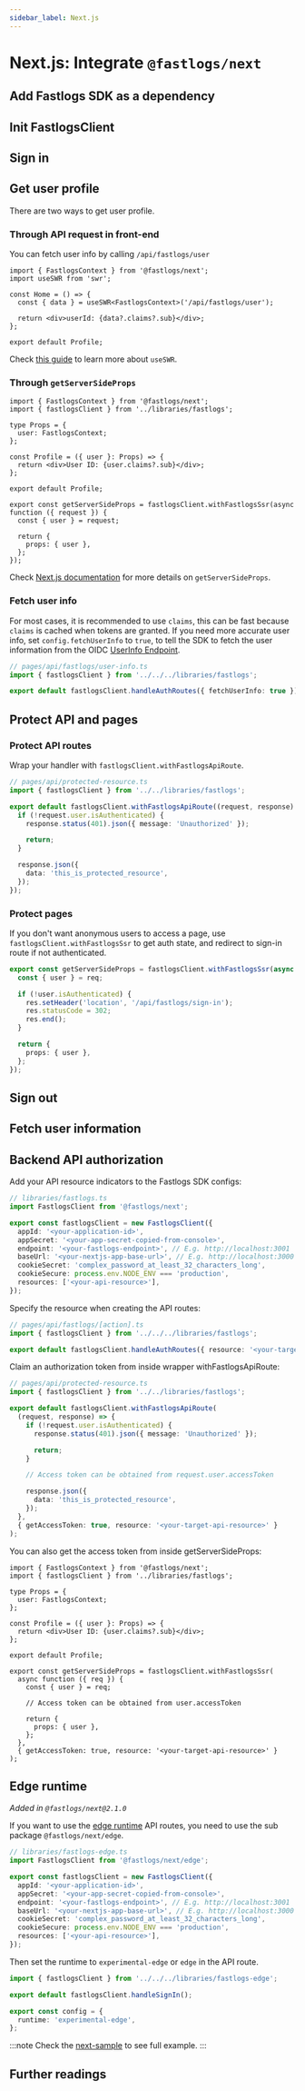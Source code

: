 ```yaml
---
sidebar_label: Next.js
---
```



# Next.js: Integrate `@fastlogs/next`

<AppNote type="Traditional Web" />

## Add Fastlogs SDK as a dependency

<AddSdk />

## Init FastlogsClient

<InitClient />

## Sign in

<ImplementSignIn />

## Get user profile

There are two ways to get user profile.

### Through API request in front-end

You can fetch user info by calling `/api/fastlogs/user`

```tsx
import { FastlogsContext } from '@fastlogs/next';
import useSWR from 'swr';

const Home = () => {
  const { data } = useSWR<FastlogsContext>('/api/fastlogs/user');

  return <div>userId: {data?.claims?.sub}</div>;
};

export default Profile;
```

Check [this guide](https://swr.vercel.app/docs/getting-started) to learn more about `useSWR`.

### Through `getServerSideProps`

```tsx
import { FastlogsContext } from '@fastlogs/next';
import { fastlogsClient } from '../libraries/fastlogs';

type Props = {
  user: FastlogsContext;
};

const Profile = ({ user }: Props) => {
  return <div>User ID: {user.claims?.sub}</div>;
};

export default Profile;

export const getServerSideProps = fastlogsClient.withFastlogsSsr(async function ({ request }) {
  const { user } = request;

  return {
    props: { user },
  };
});
```

Check [Next.js documentation](https://nextjs.org/docs/basic-features/data-fetching/get-server-side-props) for more details on `getServerSideProps`.

### Fetch user info

For most cases, it is recommended to use `claims`, this can be fast because `claims` is cached when tokens are granted. If you need more accurate user info, set `config.fetchUserInfo` to `true`, to tell the SDK to fetch the user information from the OIDC [UserInfo Endpoint](https://openid.net/specs/openid-connect-core-1_0.html#UserInfo).

```ts
// pages/api/fastlogs/user-info.ts
import { fastlogsClient } from '../../../libraries/fastlogs';

export default fastlogsClient.handleAuthRoutes({ fetchUserInfo: true });
```

<UserInformationClaims />

## Protect API and pages

### Protect API routes

Wrap your handler with `fastlogsClient.withFastlogsApiRoute`.

```ts
// pages/api/protected-resource.ts
import { fastlogsClient } from '../../libraries/fastlogs';

export default fastlogsClient.withFastlogsApiRoute((request, response) => {
  if (!request.user.isAuthenticated) {
    response.status(401).json({ message: 'Unauthorized' });

    return;
  }

  response.json({
    data: 'this_is_protected_resource',
  });
});
```

### Protect pages

If you don't want anonymous users to access a page, use `fastlogsClient.withFastlogsSsr` to get auth state, and redirect to sign-in route if not authenticated.

```ts
export const getServerSideProps = fastlogsClient.withFastlogsSsr(async function ({ req, res }) {
  const { user } = req;

  if (!user.isAuthenticated) {
    res.setHeader('location', '/api/fastlogs/sign-in');
    res.statusCode = 302;
    res.end();
  }

  return {
    props: { user },
  };
});
```

## Sign out

<ImplementSignOut />

## Fetch user information

<FetchUserInformation apiCodeFragment="fastlogsClient.handleUser({ fetchUserInfo: true })" />

## Backend API authorization

<GetAuthorizationToken />

Add your API resource indicators to the Fastlogs SDK configs:

```ts
// libraries/fastlogs.ts
import FastlogsClient from '@fastlogs/next';

export const fastlogsClient = new FastlogsClient({
  appId: '<your-application-id>',
  appSecret: '<your-app-secret-copied-from-console>',
  endpoint: '<your-fastlogs-endpoint>', // E.g. http://localhost:3001
  baseUrl: '<your-nextjs-app-base-url>', // E.g. http://localhost:3000
  cookieSecret: 'complex_password_at_least_32_characters_long',
  cookieSecure: process.env.NODE_ENV === 'production',
  resources: ['<your-api-resource>'],
});
```

Specify the resource when creating the API routes:

```ts
// pages/api/fastlogs/[action].ts
import { fastlogsClient } from '../../../libraries/fastlogs';

export default fastlogsClient.handleAuthRoutes({ resource: '<your-target-api-resource>' });
```

Claim an authorization token from inside wrapper withFastlogsApiRoute:

```ts
// pages/api/protected-resource.ts
import { fastlogsClient } from '../../libraries/fastlogs';

export default fastlogsClient.withFastlogsApiRoute(
  (request, response) => {
    if (!request.user.isAuthenticated) {
      response.status(401).json({ message: 'Unauthorized' });

      return;
    }

    // Access token can be obtained from request.user.accessToken

    response.json({
      data: 'this_is_protected_resource',
    });
  },
  { getAccessToken: true, resource: '<your-target-api-resource>' }
);
```

You can also get the access token from inside getServerSideProps:

```tsx
import { FastlogsContext } from '@fastlogs/next';
import { fastlogsClient } from '../libraries/fastlogs';

type Props = {
  user: FastlogsContext;
};

const Profile = ({ user }: Props) => {
  return <div>User ID: {user.claims?.sub}</div>;
};

export default Profile;

export const getServerSideProps = fastlogsClient.withFastlogsSsr(
  async function ({ req }) {
    const { user } = req;

    // Access token can be obtained from user.accessToken

    return {
      props: { user },
    };
  },
  { getAccessToken: true, resource: '<your-target-api-resource>' }
);
```

<ApplyAuthorizationToken />

## Edge runtime

_Added in `@fastlogs/next@2.1.0`_

If you want to use the [edge runtime](https://nextjs.org/docs/app/building-your-application/rendering/edge-and-nodejs-runtimes) API routes, you need to use the sub package `@fastlogs/next/edge`.

```ts
// libraries/fastlogs-edge.ts
import FastlogsClient from '@fastlogs/next/edge';

export const fastlogsClient = new FastlogsClient({
  appId: '<your-application-id>',
  appSecret: '<your-app-secret-copied-from-console>',
  endpoint: '<your-fastlogs-endpoint>', // E.g. http://localhost:3001
  baseUrl: '<your-nextjs-app-base-url>', // E.g. http://localhost:3000
  cookieSecret: 'complex_password_at_least_32_characters_long',
  cookieSecure: process.env.NODE_ENV === 'production',
  resources: ['<your-api-resource>'],
});
```

Then set the runtime to `experimental-edge` or `edge` in the API route.

```ts
import { fastlogsClient } from '../../../libraries/fastlogs-edge';

export default fastlogsClient.handleSignIn();

export const config = {
  runtime: 'experimental-edge',
};
```

:::note
Check the [next-sample](https://github.com/fastlogs-docs.khulnasoft.com/js/tree/master/packages/next-sample) to see full example.
:::

## Further readings

<FurtherReadings />

